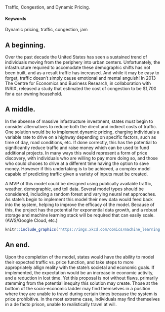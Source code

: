Traffic, Congestion, and Dynamic Pricing.

#### Keywords {-}

Dynamic pricing, traffic, congestion, jam

## A beginning.

Over the past decade the United States has seen a sustained trend of individuals moving from the periphery into urban centers.  Unfortunately, the infastructure required to accomodate these demographic shifts has not been built, and as a result traffic has increased.  And while it may be easy to forget, traffic doesn't simply cause emotional and mental anguish!  In 2013 The Centre for Economics and Business Research, in collaboration with INRIX, released a study that estimated the cost of congestion to be $1,700 for a car owning household.


## A middle.

In the absense of massive infastructure investment, states must begin to consider alternatives to reduce both the direct and indirect costs of traffic.  One solution would be to implement dynamic pricing, charging individuals a variable rate to drive on a highway depending on specific factors, such as time of day, road conditions, etc.  If done correctly, this has the potential to significantly reduce traffic and raise money which can be used to fund additional projects.  In many ways this would represent a form of price discovery, with individuals who are willing to pay more doing so, and those who could chooes to drive at a different time having the option to save money. However if this undertaking is to be achieved, a complex model capable of predicting traffic given a variety of inputs must be created.  

A MVP of this model could be designed using publically available traffic, weather, demographic, and toll data.  Several model types should be considered, including a random forest and varying neural net approaches.  As state's begin to implement this model their new data would feed back into the system, helping to improve the efficacy of the model.  Because of this, the project has the potential for exponential data growth, and a robust storage and machine learning stack will be required that can easily scale. (AWS/Google Cloud, etc.)

<!-- ...or include images directly from the web. Cite your sources! -->
```r
knitr::include_graphics('https://imgs.xkcd.com/comics/machine_learning.png')
```

## An end.

Upon the completion of the model, states would have the ability to model their expected  traffic vs. price function, and take steps to more appropriately allign reality with the state's societal and economic goals.  If implemented, the expectation would be an increase in economic activity, and a reduction in lost time.  Yet this proposal is not without flaws, primarily stemming from the potential inequity this solution may create.  Those at the bottom of the socio-economic ladder may find themselves in a position where they are unable to travel during certain times because the system is price prohibitive.  In the most extreme case, individuals may find themselves in a de facto prison, unable to realistically travel at will.  

